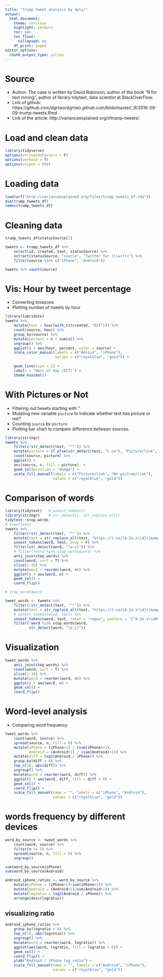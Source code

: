 ```yaml
---
title: "Trump tweet analysis by dplyr"
output:
  html_document:
    theme: cerulean
    highlight: zenburn
    toc: yes
    toc_float:
      collapsed: no
    df_print: paged
editor_options:
  chunk_output_type: inline
---
```


# Source
* Author: The case is written by David Robinson, author of the book "R for text mining", author of library tidytext, data scientist at StackOverFlow.
* Link of github: https://github.com/dgrtwo/dgrtwo.github.com/blob/master/_R/2016-08-09-trump-tweets.Rmd
* Link of the article: http://varianceexplained.org/r/trump-tweets/


# Load and clean data

```r
library(tidyverse)
options(stringsAsFactors = F)
options(verbose = T)
options(scipen = 999)
```

# Loading data
```r
load(url("http://varianceexplained.org/files/trump_tweets_df.rda"))
dim(trump_tweets_df)
names(trump_tweets_df)
```


# Cleaning data
```r
trump_tweets_df$statusSource[1]

tweets <- trump_tweets_df %>%
    select(id, created, text, statusSource) %>% 
    extract(statusSource, "source", "Twitter for (\\w+?)<") %>%
    filter(source %in% c("iPhone", "Android"))

tweets %>% count(source)
```


# Vis: Hour by tweet percentage
- Converting timezone
- Plotting number of tweets by hour

```r
library(lubridate)
tweets %>%
    mutate(hour = hour(with_tz(created, "EST"))) %>%
    count(source, hour) %>%
    group_by(source) %>%
    mutate(percent = n / sum(n)) %>%
    ungroup() %>%
    ggplot() + aes(hour, percent, color = source) + 
    scale_color_manual(labels = c("Adroid", "iPhone"), 
                       values = c("royalblue", "gold")) + 
    
    geom_line(size = 1) + 
    labs(x = "Hour of day (EST)") + 
    theme_minimal()

```


# With Pictures or Not
- Filtering out tweets starting with "
- Mutating new variable `picture` to indicate whether text has picture or not?
- Counting `source` by `picture`
- Plotting bar chart to compare difference between sources.

```r
library(stringr)
tweets %>%
    filter(!str_detect(text, '^"')) %>%
    mutate(picture = if_else(str_detect(text, "t.co"), "Picture/link", "No Picture/link")) %>%
    count(source, picture) %>%
    ggplot() + 
    aes(source, n, fill = picture)  +
    geom_col(position = "dodge") + 
    scale_fill_manual(labels = c("Picture/link", "No pictrue/link"),
                      values = c("royalblue", "gold"))


```



# Comparison of words
```r
library(tidytext)	# unnest_tokens()
library(stringr)	# str_detect(), str_replace_all()
tidytext::stop_words
# View(test)
tweets %>%
    filter(!str_detect(text, '^"')) %>%
    mutate(text = str_replace_all(text, "https://t.co/[A-Za-z\\d]+|&amp;", "")) %>%
    unnest_tokens(word, text, drop = F) %>%
    filter(str_detect(word, "[a-z]")) %>% 
    # filter(!word %in% stop_words$word) %>%
    anti_join(stop_words) %>%
    count(word, sort = T) %>%
    slice(1:30) %>%
    mutate(word = reorder(word, n)) %>%
    ggplot() + aes(word, n) + 
    geom_col() + 
    coord_flip()

# stop_words$word

tweet_words <- tweets %>%
    filter(!str_detect(text, '^"')) %>%
    mutate(text = str_replace_all(text, "https://t.co/[A-Za-z\\d]+|&amp;", "")) %>%
    # unnest_tokens(word, text) %>%
    unnest_tokens(word, text, token = "regex", pattern = "[^A-Za-z\\d#@']") %>%
    filter(!word %in% stop_words$word,
           str_detect(word, "[a-z]"))
```

# Visualization
```r

tweet_words %>%
    anti_join(stop_words) %>%
    count(word, sort = T) %>%
    slice(1:30) %>%
    mutate(word = reorder(word, n)) %>%
    ggplot() + aes(word, n) + 
    geom_col() + 
    coord_flip()    

```

# Word-level analysis
- Comparing word frequency

```r
tweet_words %>% 
    count(word, source) %>%
    spread(source, n, fill = 0) %>%
    mutate(iPhone = (iPhone+1) / (sum(iPhone)+1),
           Android = (Android+1) / (sum(Android)+1)) %>%
    mutate(diff = log2(Android / iPhone)) %>%
    group_by(diff > 0) %>%
    top_n(20, abs(diff)) %>%
    ungroup() %>%
    mutate(word = reorder(word, diff)) %>%
    ggplot() + aes(word, diff, fill = diff > 0) + 
    geom_col() + 
    coord_flip() + 
    scale_fill_manual(name = "", labels = c("iPhone", "Android"), 
                      values = c("royalblue", "gold"))
```




# words frequency by different devices
```r

word_by_source <- tweet_words %>%
    count(word, source) %>%
    filter(n >= 5) %>%
    spread(source, n, fill = 0) %>%
    ungroup()

sum(word_by_source$iPhone)
sum(word_by_source$Android)

android_iphone_ratios <- word_by_source %>%
    mutate(iPhone = (iPhone+1)/sum(iPhone+1)) %>%
    mutate(Android = (Android+1)/sum(Android+1)) %>%
    mutate(logratio = log2(Android / iPhone)) %>%
    arrange(desc(logratio))
```

## visualizing ratio
```r







android_iphone_ratios %>%
    group_by(logratio > 0) %>%
    top_n(10, abs(logratio)) %>%
    ungroup() %>%
    mutate(word = reorder(word, logratio)) %>%
    ggplot(aes(word, logratio, fill = logratio < 0)) +
    geom_col() +
    coord_flip() +
    ylab("Android / iPhone log ratio") +
    scale_fill_manual(name = "", labels = c("Android", "iPhone"),
                      values = c("royalblue", "gold"))
```

